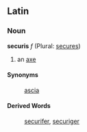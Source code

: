==Latin==
===Noun===
'''securis''' ''f'' (Plural: [[secures]])

#an [[axe]]
====Synonyms====
:[[ascia]]
====Derived Words====
:[[securifer]], [[securiger]]